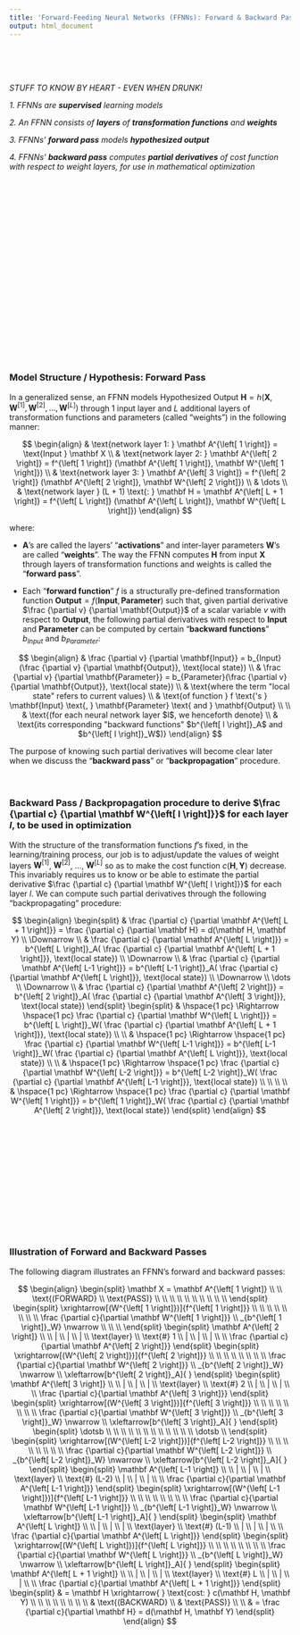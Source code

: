 ```yaml
---
title: 'Forward-Feeding Neural Networks (FFNNs): Forward & Backward Passes'
output: html_document
---
```

<br><br><br>

*STUFF TO KNOW BY HEART - EVEN WHEN DRUNK!*

*1. FFNNs are **supervised** learning models*

*2. An FFNN consists of **layers** of **transformation functions** and **weights***

*3. FFNNs' **forward pass** models **hypothesized output***

*4. FFNNs' **backward pass** computes **partial derivatives** of cost function with respect to weight layers, for use in mathematical optimization*

<br><br><br>
<br><br><br>
<br><br><br>
<br><br><br>
<br><br><br>
<br><br><br>
<br>

### Model Structure / Hypothesis: Forward Pass
In a generalized sense, an FFNN models Hypothesized Output $\mathbf H = h(\mathbf X , \mathbf W ^{\left[ 1 \right]}, \mathbf W ^{\left[ 2 \right]}, \dotsc, \mathbf W ^{\left[ L \right]})$ through 1 input layer and $L$ additional layers of transformation functions and parameters (called "weights") in the following manner:

$$
\begin{align}
      & \text{network layer 1: } \mathbf A^{\left[ 1 \right]} =
            \text{Input } \mathbf X \\     
      & \text{network layer 2: } \mathbf A^{\left[ 2 \right]} =
            f^{\left[ 1 \right]}
            (\mathbf A^{\left[ 1 \right]}, \mathbf W^{\left[ 1 \right]}) \\
      & \text{network layer 3: } \mathbf A^{\left[ 3 \right]} =
            f^{\left[ 2 \right]}
            (\mathbf A^{\left[ 2 \right]}, \mathbf W^{\left[ 2 \right]}) \\
      & \dots \\
      & \text{network layer } (L + 1) \text{: }
            \mathbf H = \mathbf A^{\left[ L + 1 \right]} =
            f^{\left[ L \right]}
            (\mathbf A^{\left[ L \right]}, \mathbf W^{\left[ L \right]})
\end{align}
$$

where:

* $\mathbf A$'s are called the layers' "**activations**" and inter-layer parameters $\mathbf W$'s are called "**weights**". The way the FFNN computes $\mathbf H$ from input $\mathbf X$ through layers of transformation functions and weights is called the "**forward pass**".

* Each "**forward function**" $f$ is a structurally pre-defined transformation function $\mathbf{Output} = f(\mathbf{Input}, \mathbf{Parameter})$ such that, given partial derivative $\frac {\partial v} {\partial \mathbf{Output}}$ of a scalar variable $v$ with respect to $\mathbf{Output}$, the following partial derivatives with respect to $\mathbf{Input}$ and $\mathbf{Parameter}$ can be computed by certain "**backward functions**" $b_{Input}$ and $b_{Parameter}$:

$$
\begin{align}
      & \frac {\partial v} {\partial \mathbf{Input}} =
            b_{Input}(\frac {\partial v} {\partial \mathbf{Output}}, 
            \text{local state}) \\
      & \frac {\partial v} {\partial \mathbf{Parameter}} =
            b_{Parameter}(\frac {\partial v} {\partial \mathbf{Output}}, 
            \text{local state}) \\
      & \text{where the term "local state" refers to current values} \\
      & \text{of function } f \text{'s }
            \mathbf{Input} \text{, } \mathbf{Parameter} \text{ and }
            \mathbf{Output} \\
      \\
      & \text{(for each neural network layer $l$, we henceforth denote} \\
      & \text{its corresponding "backward functions" $b^{\left[ l \right]}_A$ and $b^{\left[ l \right]}_W$)}
\end{align}
$$

The purpose of knowing such partial derivatives will become clear later when we discuss the "**backward pass**" or "**backpropagation**" procedure.
<br><br><br>

### Backward Pass / Backpropagation procedure to derive $\frac {\partial c} {\partial \mathbf W^{\left[ l \right]}}$ for each layer $l$, to be used in optimization
With the structure of the transformation functions $f$'s fixed, in the learning/training process, our job is to adjust/update the values of weight layers $\mathbf W ^{\left[ 1 \right]}$, $\mathbf W ^{\left[ 2 \right]}$, ..., $\mathbf W ^{\left[ L \right]}$ so as to make the cost function $c(\mathbf H, \mathbf Y)$ decrease. This invariably requires us to know or be able to estimate the partial derivative $\frac {\partial c} {\partial \mathbf W^{\left[ l \right]}}$ for each layer $l$. We can compute such partial derivatives through the following "backpropagating" procedure:
<br>

$$
\begin{align}
      \begin{split}
            & \frac {\partial c} {\partial \mathbf A^{\left[ L + 1 \right]}} =
                  \frac {\partial c} {\partial \mathbf H} =
                  d(\mathbf H, \mathbf Y)
            \\
            \Downarrow
            \\
            & \frac {\partial c} {\partial \mathbf A^{\left[ L \right]}} =
                  b^{\left[ L \right]}_A(
                  \frac {\partial c} {\partial \mathbf A^{\left[ L + 1 \right]}}, 
                  \text{local state})
            \\
            \Downarrow
            \\
            & \frac {\partial c} {\partial \mathbf A^{\left[ L-1 \right]}} =
                  b^{\left[ L-1 \right]}_A(
                  \frac {\partial c} {\partial \mathbf A^{\left[ L \right]}}, 
                  \text{local state})
            \\
            \Downarrow
            \\
            \dots
            \\
            \Downarrow
            \\
            & \frac {\partial c} {\partial \mathbf A^{\left[ 2 \right]}} =
                  b^{\left[ 2 \right]}_A(
                  \frac {\partial c} {\partial \mathbf A^{\left[ 3 \right]}}, 
                  \text{local state})
      \end{split}
      \begin{split}
            & \hspace{1 pc} \Rightarrow \hspace{1 pc}
                  \frac {\partial c} {\partial \mathbf W^{\left[ L \right]}} =
                  b^{\left[ L \right]}_W(
                  \frac {\partial c} {\partial \mathbf A^{\left[ L + 1 \right]}}, 
                  \text{local state})
            \\
            \\
            & \hspace{1 pc} \Rightarrow \hspace{1 pc}
                  \frac {\partial c}
                        {\partial \mathbf W^{\left[ L-1 \right]}} =
                  b^{\left[ L-1 \right]}_W(
                  \frac {\partial c} {\partial \mathbf A^{\left[ L \right]}}, 
                  \text{local state})
            \\
            \\
            & \hspace{1 pc} \Rightarrow \hspace{1 pc}
                  \frac {\partial c}
                        {\partial \mathbf W^{\left[ L-2 \right]}} =
                  b^{\left[ L-2 \right]}_W(
                  \frac {\partial c} {\partial \mathbf A^{\left[ L-1 \right]}}, 
                  \text{local state})
            \\
            \\
            \\
            \\
            & \hspace{1 pc} \Rightarrow \hspace{1 pc}
                  \frac {\partial c}
                        {\partial \mathbf W^{\left[ 1 \right]}} =
                  b^{\left[ 1 \right]}_W(
                  \frac {\partial c} {\partial \mathbf A^{\left[ 2 \right]}}, 
                  \text{local state})
      \end{split}
\end{align}
$$
<br><br><br>
<br><br><br>
<br><br><br>
<br><br><br>

### Illustration of Forward and Backward Passes
The following diagram illustrates an FFNN's forward and backward passes:
<br>

$$
\begin{align}
      \begin{split}
            \mathbf X = \mathbf A^{\left[ 1 \right]} \\
            \\
            \text{(FORWARD} \\
            \text{PASS)} \\
            \\ \\ \\ \\ \\ \\ \\ \\ \\
      \end{split}
      \begin{split}
            \xrightarrow[(W^{\left[ 1 \right]})]{f^{\left[ 1 \right]}} \\
            \\ \\ \\ \\ \\ \\ \\
            \frac {\partial c}{\partial \mathbf W^{\left[ 1 \right]}} \\      
            _{b^{\left[ 1 \right]}_W} \nwarrow \\
            \\ \\
      \end{split}
      \begin{split}
            \mathbf A^{\left[ 2 \right]} \\
            \\
            | \\
            | \\
            | \\
            \text{layer} \\
            \text{#} 1 \\
            | \\
            | \\
            | \\
            \\
            \frac {\partial c}{\partial \mathbf A^{\left[ 2 \right]}}
      \end{split}
      \begin{split}
            \xrightarrow[(W^{\left[ 2 \right]})]{f^{\left[ 2 \right]}} \\
            \\ \\ \\ \\ \\ \\ \\
            \frac {\partial c}{\partial \mathbf W^{\left[ 2 \right]}} \\      
            _{b^{\left[ 2 \right]}_W} \nwarrow \\
            \xleftarrow[b^{\left[ 2 \right]}_A]{ }
      \end{split}
      \begin{split}
            \mathbf A^{\left[ 3 \right]} \\
            \\
            | \\
            | \\
            | \\
            \text{layer} \\
            \text{#} 2 \\
            | \\
            | \\
            | \\
            \\
            \frac {\partial c}{\partial \mathbf A^{\left[ 3 \right]}}
      \end{split}
      \begin{split}
            \xrightarrow[(W^{\left[ 3 \right]})]{f^{\left[ 3 \right]}} \\
            \\ \\ \\ \\ \\ \\ \\
            \frac {\partial c}{\partial \mathbf W^{\left[ 3 \right]}} \\ 
            _{b^{\left[ 3 \right]}_W} \nwarrow \\
            \xleftarrow[b^{\left[ 3 \right]}_A]{ }
      \end{split}
      \begin{split}
            \dotsb
            \\ \\ \\ \\ \\ \\ \\ \\ \\ \\ \\ \\
            \dotsb
            \\
      \end{split}
      \begin{split}
            \xrightarrow[(W^{\left[ L-2 \right]})]{f^{\left[ L-2 \right]}} \\
            \\ \\ \\ \\ \\ \\ \\
            \frac {\partial c}{\partial \mathbf W^{\left[ L-2 \right]}} \\ 
            _{b^{\left[ L-2 \right]}_W} \nwarrow \\
            \xleftarrow[b^{\left[ L-2 \right]}_A]{ }
      \end{split}
      \begin{split}
            \mathbf A^{\left[ L-1 \right]} \\
            \\
            | \\
            | \\
            | \\
            \text{layer} \\
            \text{#} (L-2) \\
            | \\
            | \\
            | \\
            \\
            \frac {\partial c}{\partial \mathbf A^{\left[ L-1 \right]}}            
      \end{split}
      \begin{split}
            \xrightarrow[(W^{\left[ L-1 \right]})]{f^{\left[ L-1 \right]}} \\
            \\ \\ \\ \\ \\ \\ \\
            \frac {\partial c}{\partial \mathbf W^{\left[ L-1 \right]}} \\
            _{b^{\left[ L-1 \right]}_W} \nwarrow \\
            \xleftarrow[b^{\left[ L-1 \right]}_A]{ }
      \end{split}
      \begin{split}
            \mathbf A^{\left[ L \right]} \\
            \\
            | \\
            | \\
            | \\
            \text{layer} \\
            \text{#} (L-1) \\
            | \\
            | \\
            | \\
            \\
            \frac {\partial c}{\partial \mathbf A^{\left[ L \right]}}            
      \end{split}
      \begin{split}
            \xrightarrow[(W^{\left[ L \right]})]{f^{\left[ L \right]}} \\
            \\ \\ \\ \\ \\ \\ \\
            \frac {\partial c}{\partial \mathbf W^{\left[ L \right]}} \\
            _{b^{\left[ L \right]}_W} \nwarrow \\
            \xleftarrow[b^{\left[ L \right]}_A]{ }
      \end{split}
      \begin{split}
            \mathbf A^{\left[ L + 1 \right]} \\
            \\
            | \\
            | \\
            | \\
            \text{layer} \\
            \text{#} L \\
            | \\
            | \\
            | \\
            \\
            \frac {\partial c}{\partial \mathbf A^{\left[ L + 1 \right]}}            
      \end{split}
      \begin{split}
            & = \mathbf H 
                  \xrightarrow{ } \text{cost: } c(\mathbf H, \mathbf Y) \\
            \\ \\ \\ \\ \\ \\ \\
            & \text{(BACKWARD} \\
            & \text{PASS)} \\
            \\
            & = \frac {\partial c}{\partial \mathbf H} =
                  d(\mathbf H, \mathbf Y)
      \end{split}
\end{align}
$$